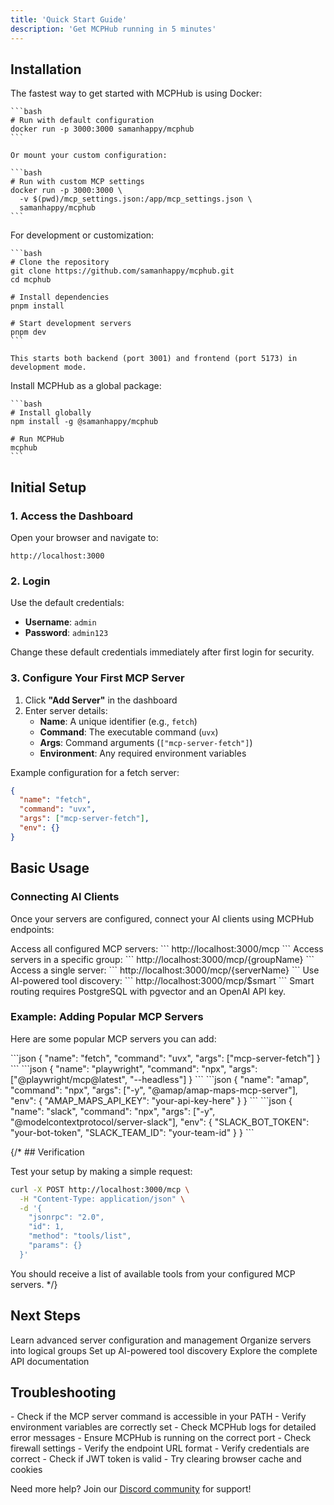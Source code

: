 ```yaml
---
title: 'Quick Start Guide'
description: 'Get MCPHub running in 5 minutes'
---
```


## Installation

<Tabs>
  <Tab title="Docker (Recommended)">
    The fastest way to get started with MCPHub is using Docker:

    ```bash
    # Run with default configuration
    docker run -p 3000:3000 samanhappy/mcphub
    ```

    Or mount your custom configuration:

    ```bash
    # Run with custom MCP settings
    docker run -p 3000:3000 \
      -v $(pwd)/mcp_settings.json:/app/mcp_settings.json \
      samanhappy/mcphub
    ```

  </Tab>
  <Tab title="Local Development">
    For development or customization:

    ```bash
    # Clone the repository
    git clone https://github.com/samanhappy/mcphub.git
    cd mcphub

    # Install dependencies
    pnpm install

    # Start development servers
    pnpm dev
    ```

    This starts both backend (port 3001) and frontend (port 5173) in development mode.

  </Tab>
  <Tab title="npm Package">
    Install MCPHub as a global package:

    ```bash
    # Install globally
    npm install -g @samanhappy/mcphub

    # Run MCPHub
    mcphub
    ```

  </Tab>
</Tabs>

## Initial Setup

### 1. Access the Dashboard

Open your browser and navigate to:

```
http://localhost:3000
```

### 2. Login

Use the default credentials:

- **Username**: `admin`
- **Password**: `admin123`

<Warning>Change these default credentials immediately after first login for security.</Warning>

### 3. Configure Your First MCP Server

1. Click **"Add Server"** in the dashboard
2. Enter server details:
   - **Name**: A unique identifier (e.g., `fetch`)
   - **Command**: The executable command (`uvx`)
   - **Args**: Command arguments (`["mcp-server-fetch"]`)
   - **Environment**: Any required environment variables

Example configuration for a fetch server:

```json
{
  "name": "fetch",
  "command": "uvx",
  "args": ["mcp-server-fetch"],
  "env": {}
}
```

## Basic Usage

### Connecting AI Clients

Once your servers are configured, connect your AI clients using MCPHub endpoints:

<Tabs>
  <Tab title="All Servers">
    Access all configured MCP servers: ``` http://localhost:3000/mcp ```
  </Tab>
  <Tab title="Specific Group">
    Access servers in a specific group: ``` http://localhost:3000/mcp/{groupName} ```
  </Tab>
  <Tab title="Individual Server">
    Access a single server: ``` http://localhost:3000/mcp/{serverName} ```
  </Tab>
  <Tab title="Smart Routing">
    Use AI-powered tool discovery: ``` http://localhost:3000/mcp/$smart ```
    <Info>Smart routing requires PostgreSQL with pgvector and an OpenAI API key.</Info>
  </Tab>
</Tabs>

### Example: Adding Popular MCP Servers

Here are some popular MCP servers you can add:

<AccordionGroup>
  <Accordion title="Web Fetch Server">
    ```json
    {
      "name": "fetch",
      "command": "uvx",
      "args": ["mcp-server-fetch"]
    }
    ```
  </Accordion>
  
  <Accordion title="Playwright Browser Automation">
    ```json
    {
      "name": "playwright",
      "command": "npx",
      "args": ["@playwright/mcp@latest", "--headless"]
    }
    ```
  </Accordion>
  
  <Accordion title="Amap Maps (with API key)">
    ```json
    {
      "name": "amap",
      "command": "npx",
      "args": ["-y", "@amap/amap-maps-mcp-server"],
      "env": {
        "AMAP_MAPS_API_KEY": "your-api-key-here"
      }
    }
    ```
  </Accordion>
  
  <Accordion title="Slack Integration">
    ```json
    {
      "name": "slack",
      "command": "npx",
      "args": ["-y", "@modelcontextprotocol/server-slack"],
      "env": {
        "SLACK_BOT_TOKEN": "your-bot-token",
        "SLACK_TEAM_ID": "your-team-id"
      }
    }
    ```
  </Accordion>
</AccordionGroup>

{/* ## Verification

Test your setup by making a simple request:

```bash
curl -X POST http://localhost:3000/mcp \
  -H "Content-Type: application/json" \
  -d '{
    "jsonrpc": "2.0",
    "id": 1,
    "method": "tools/list",
    "params": {}
  }'
```

You should receive a list of available tools from your configured MCP servers. */}

## Next Steps

<CardGroup cols={2}>
  <Card title="Server Management" icon="server" href="/features/server-management">
    Learn advanced server configuration and management
  </Card>
  <Card title="Group Management" icon="users" href="/features/group-management">
    Organize servers into logical groups
  </Card>
  <Card title="Smart Routing" icon="route" href="/features/smart-routing">
    Set up AI-powered tool discovery
  </Card>
  <Card title="API Reference" icon="code" href="/api-reference/introduction">
    Explore the complete API documentation
  </Card>
</CardGroup>

## Troubleshooting

<AccordionGroup>
  <Accordion title="Server won't start">
    - Check if the MCP server command is accessible in your PATH - Verify environment variables are
    correctly set - Check MCPHub logs for detailed error messages
  </Accordion>

  <Accordion title="Can't connect from AI client">
    - Ensure MCPHub is running on the correct port - Check firewall settings - Verify the endpoint
    URL format
  </Accordion>

  <Accordion title="Authentication issues">
    - Verify credentials are correct - Check if JWT token is valid - Try clearing browser cache and
    cookies
  </Accordion>
</AccordionGroup>

Need more help? Join our [Discord community](https://discord.gg/qMKNsn5Q) for support!
